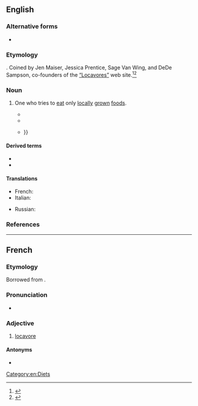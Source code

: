 ==English==

===Alternative forms===
* {{alter|en|localvore}}

===Etymology===
{{suffix|en|local|alt1=loca(l)|vore}}. Coined by Jen Maiser, Jessica Prentice, Sage Van Wing, and DeDe Sampson, co-founders of the [http://locavores.com/ “Locavores”] web site.<ref>{{cite-web
|last=Zimmer
|first=Benjamin
|date=2007-11-13
|url=http://itre.cis.upenn.edu/~myl/languagelog/archives/005109.html
|title=Locavore vs. localvore: the coiner speaks
|work=Language Log
|accessdate=2007-11-13
}}</ref><ref>{{cite-web
|publisher=Oxford University Press USA
|date=2007-11-12
|url=http://blog.oup.com/2007/11/locavore/
|work=Oxford Word Of The Year
|title=Locavore
|accessdate=2008-11-19
}}</ref>

===Noun===
{{en-noun}}

# One who tries to [[eat]] only [[locally]] [[grown]] [[food]]s.
#: {{syn|en|localvore}}
#: {{ant|en|distavore}}
#* {{quote-book|en|year=2007|month=March 12|quotee=James Daley|title=2007 Farm Bill Opportunities for Vermont and the Northeast: Hearing before the Committee on Agriculture, Nutrition, and Forestry, United States Senate, One Hundred Tenth Congress, First Session|section=Statement of James Daley, Campaign Director, Northern Forest Alliance, Stowe, Vermont|page=33|pageurl=https://books.google.com/books?id=I8-sx3cUy3AC&pg=PA33&q=locavore|author=[[w:United States Government Publishing Office|U.S. Government Printing Office]]|isbn=1-4223-2002-2|text=So I do think that there is a wonderful opportunity for us to find a carbon-neutral energy source where it is not only a beneficial model environmentally but we are sort of becoming forest and energy '''locavores''', if you will, and so that is what we are trying to establish through this idea of a community wood energy program where we would be using, you know, town forests to actually supply town energy needs so that people can actually see the costs and the impacts of where their energy is coming from.}}
#* {{quote-book|en|year=2007|author=Brenda Berstler|title=Home Plate: The Culinary Road Trip of Cooperstown: A Guidebook for the Discerning Visitor|page=243|pageurl=https://books.google.com/books?id=7WxFBDdDea8C&pg=PA243&q=locavore|publisher=Savor New York|isbn=0-9796802-0-4|text=They are a '''locavore'''’s (someone who eats food produced within 100 miles of he lives) paradise.}} <!-- [sic] not "of where he lives" -->
#* {{quote-book|en|year=2007|author=Leslie Garrett|title=The Virtuous Consumer: Your Essential Shopping Guide for a Better, Kinder, Healthier World (and one our kids will thank us for!)|page=54|pageurl=https://books.google.com/books?id=IZedCd9IebkC&pg=PA54&q=locavore|publisher=[[w:New World Library|New World Library]]|isbn=1-930722-74-5|text=<span style="font-variant:small-caps">Become a '''Locavore'''</span></br>Try to eat foods grown close to your home, which helps to reduce greenhouse gas emissions from transport as well as supporting your neighbors. {{…}}}}

====Derived terms====
* {{l|en|locavorism}}
* {{l|en|locavorous}}

====Translations====
{{trans-top}}
* French: {{t+|fr|locavore}}
* Italian: {{t+|it|locavoro|m}}
{{trans-mid}}
* Russian: {{t|ru|локаво́р|m}}
{{trans-bottom}}

===References===
<references />

[[Category:en:Diets]]

----

==French==

===Etymology===
Borrowed from  {{bor|fr|en|locavore}}.

===Pronunciation===
* {{fr-IPA}}

===Adjective===
{{fr-adj|locavore}}

# [[#English|locavore]]

====Antonyms====
* {{l|fr|distavore}}